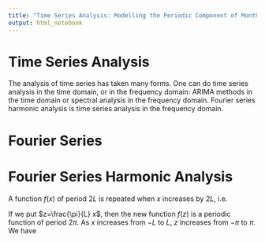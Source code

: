 ```yaml
---
title: "Time Series Analysis: Modelling the Periodic Component of Monthly Data using Fourier Series Harmonic Analysis"
output: html_notebook
---
```

# Time Series Analysis

The analysis of time series has taken many forms. One can do time series analysis in the time domain, or in the frequency domain: ARIMA methods in the time domain or spectral analysis in the frequency domain. Fourier series harmonic analysis is time series analysis in the frequency domain.

\begin{equation}
y(t)=P_{t}+T_{t}+\epsilon_{t}
\end{equation}

# Fourier Series

\begin{equation}
f(x)=\frac{a_{0}}{2}+\sum_{n=1}^{\infty} a_{n} \cos n x+\sum_{n=1}^{\infty} b_{n} \sin n x
\end{equation}

\begin{equation}
\begin{aligned}
&a_{0}=\frac{1}{\pi} \int_{-\pi}^{\pi} f(x) \mathrm{d} x\\
&a_{n}=\frac{1}{\pi} \int_{-\pi}^{\pi} f(x) \cos n x \mathrm{d} x \quad n=1,2, \ldots\\
&b_{n}=\frac{1}{\pi} \int_{-\pi}^{\pi} f(x) \sin n x \mathrm{d} x \quad n=1,2, \ldots
\end{aligned}
\end{equation}

# Fourier Series Harmonic Analysis

A function $f(x)$ of period $2L$ is repeated when $x$ increases by $2L$, i.e.

\begin{equation}
f(x+2L)=f(x)
\end{equation}

If we put $z=\frac{\pi}{L} x$, then the new function $f(z)$ is a periodic function of period $2\pi$. As $x$ increases from $-L$ to $L$, $z$ increases from $-\pi$ to $\pi$. We have

\begin{equation}
f(z)=\frac{a_{0}}{2}+\sum_{n=1}^{\infty} (a_{n} \cos n z + b_{n} \sin n z)
\end{equation}

\begin{equation}
f(t)=\frac{a_{0}}{2}+\sum_{n=1}^{\infty}\left(a_{n} \cos \frac{n \pi}{L} t+b_{n} \sin \frac{n \pi}{L} t\right)
\end{equation}

\begin{equation}
\begin{aligned}
&a_{0}=\frac{1}{L} \int_{-L}^{L} f(t) \mathrm{d} t\\
&a_{n}=\frac{1}{L} \int_{-L}^{L} f(t) \cos \frac{n \pi}{L} t \mathrm{d} t \quad n=1,2 \ldots\\
&b_{n}=\frac{1}{L} \int_{-L}^{L} f(t) \sin \frac{n \pi}{L} t \mathrm{d} t \quad n=1,2 \ldots
\end{aligned}
\end{equation}

